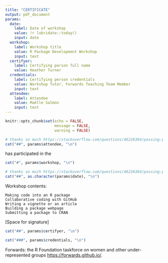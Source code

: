 ```yaml
---
title: "CERTIFICATE"
output: pdf_document
params:
  date: 
    label: Date of workshop
    value: !r lubridate::today() 
    input: date
  workshop:
    label: Workshop title
    value: R Package Development Workshop
    input: text
  certifyer:
    label: Certifying person full name
    value: Heather Turner
  credentials:
    label: Certifying person credentials
    value: Workshop Tutor, Forwards Teaching Team Member
    input: text
  attendee:
    label: Attendee
    value: Maëlle Salmon
    input: text
---
```


```r
knitr::opts_chunk$set(echo = FALSE,
                      message = FALSE,
                      warning = FALSE)
```

```r
# thanks so much https://stackoverflow.com/questions/46226364/passing-parameters-in-rmarkdown-to-the-text-or-headings
cat("##", params$attendee, "\n")
```

has participated in the

```r
cat("#", params$workshop, "\n")
```

```r
# thanks so much https://stackoverflow.com/questions/46226364/passing-parameters-in-rmarkdown-to-the-text-or-headings
cat("##", as.character(params$date), "\n")
```

Workshop contents:

    Making code into an R package
    Collaborative coding with GitHub
    Writing a vignette or an article
    Building a package webpage
    Submitting a package to CRAN

[Space for signature]

```r
cat("##", params$certifyer, "\n")
```

```r
cat("###", params$credentials, "\n")
```

Forwards: the R Foundation taskforce on women and other under-represented groups [https://forwards.github.io/](https://forwards.github.io/).
